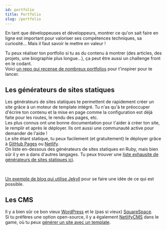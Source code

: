 ```yaml
---
id: portfolio
title: Portfolio
slug: /portfolio
---
```



En tant que développeuses et développeurs, montrer ce qu'on sait faire en ligne est important pour valoriser ses compétences techniques, sa curiosité... Mais il faut savoir le mettre en valeur !

Tu peux réaliser ton portfolio si tu as du contenu à montrer (des articles, des projets, une biographie plus longue...), ça peut être aussi un challenge front en le codant.<br/>
Voici [un repo qui recense de nombreux portfolios](https://github.com/emmabostian/developer-portfolios) pour t'inspirer pour te lancer.

## Les générateurs de sites statiques

Les générateurs de sites statiques te permettent de rapidement créer un site grâce à un moteur de template intégré.
Tu n'as qu'à te préoccuper d'écrire ton contenu et la mise en page comme la configuration est déjà faite pour les routes, le rendu des pages, etc.<br/>
Les plus connus ont une bonne documentation pour t'aider à créer ton site, le remplir et après le déployer. Ils ont aussi une communauté active pour demander de l'aide !<br/>
Le site étant statique, tu peux facilement (et gratuitement) le déployer grâce à [GitHub Pages](https://pages.github.com/) ou [Netlify](https://www.netlify.com/).<br/>
On liste en-dessous des générateurs de sites statiques en Ruby, mais bien sûr il y en a dans d'autres langages. Tu peux trouver une [liste exhausite de générateurs de sites statiques ici](https://jamstack.org/generators/).

<div class="container">
  <HorizontalCard
    src='/img/online_profile/portfolio/jekyll.png'
    alt='Logo Jekyll'
    href='https://jekyllrb.com/'
    title='Jekyll'
    description="Un des générateurs de site statique le plus connu et populaire. Les pages sont en format MarkDown et le moteur de template en Liquid, créé par Shopify."
  />
  <HorizontalCard
    src='/img/online_profile/portfolio/middleman.png'
    alt='Logo Middleman'
    href='https://middlemanapp.com/'
    title='Middleman'
    description="Second sur le podium, les pages de Middleman sont aux formats erb et haml. Le CSS est en sass."
  />
  <HorizontalCard
    src='/img/online_profile/portfolio/nanoc.png'
    alt='Logo Nanoc'
    href='https://nanoc.ws/'
    title='Nanoc'
    description="Moins populaire que les deux précédents, Nanoc tient tout de même la troisième place sur le podium. Comme Middleman, les pages sont aux formats erb et haml."
  />
</div><br/>

[Un exemple de blog qui utilise Jekyll](https://catalinionescu.dev/) pour se faire une idée de ce qui est possible.

## Les CMS

Il y a bien sûr ce bon vieux [WordPress](https://fr.wordpress.com/) et le (pas si vieux) [SquareSpace](https://fr.squarespace.com/).<br/>
Si tu préfères une option open-source, il y a également [NetlifyCMS](https://www.netlifycms.org/) dans le game, où tu peux [générer un site avec un template](https://www.netlifycms.org/docs/start-with-a-template/).
